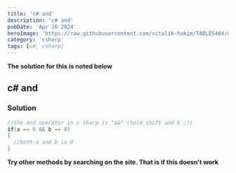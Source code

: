 ```yaml
---
title: 'c# and'
description: 'c# and'
pubDate: 'Apr 16 2024'
heroImage: 'https://raw.githubusercontent.com/vitalik-hakim/TABLES404/main/error_b/c%23.png'
category: 'csharp'
tags: [c#, csharp]
---
```


**The solution for this is noted below**

## c# and

### Solution

```csharp
//the and operator in c sharp is "&&" (hold shift and 6 ;))
if(a == 0 && b == 0)
{
  //both a and b is 0
}
```

**Try other methods by searching on the site. That is if this doesn't work**
